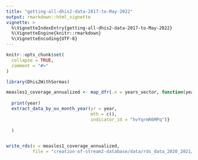 ```yaml
---
title: "getting-all-dhis2-data-2017-to-May-2022"
output: rmarkdown::html_vignette
vignette: >
  %\VignetteIndexEntry{getting-all-dhis2-data-2017-to-May-2022}
  %\VignetteEngine{knitr::rmarkdown}
  %\VignetteEncoding{UTF-8}
---
```


```r
knitr::opts_chunk$set(
  collapse = TRUE,
  comment = "#>"
)
```

```r
library(Dhis2WithSormas)
```

```r

                                                       
measles1_coverage_annualized <- map_dfr(.x = years_vector, function(year){
  
  print(year)
  extract_data_by_ou_month_year(yr = year,
                                mth = c(),
                                indicator_id = "hvYqrmR6MPq")}
  
  )


write_rds(x = measles1_coverage_annualized, 
          file = "creation-of-stream2-database/data/rds_data_2020_2021/measles_coverage_annualized.rds")



```

